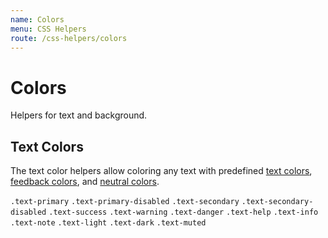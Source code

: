 ```yaml
---
name: Colors
menu: CSS Helpers
route: /css-helpers/colors
---
```


# Colors


Helpers for text and background.

## Text Colors

The text color helpers allow coloring any text with predefined
[text colors](/foundation/colors#text-colors),
[feedback colors](/foundation/colors#feedback-colors), and
[neutral colors](/foundation/colors#neutral-colors).

<Playground>
  <Placeholder bordered>
    <code className="text-primary">.text-primary</code>
  </Placeholder>
  <Placeholder bordered>
    <code className="text-primary-disabled">.text-primary-disabled</code>
  </Placeholder>
  <Placeholder bordered>
    <code className="text-secondary">.text-secondary</code>
  </Placeholder>
  <Placeholder bordered>
    <code className="text-secondary-disabled">.text-secondary-disabled</code>
  </Placeholder>
  <Placeholder bordered>
    <code className="text-success">.text-success</code>
  </Placeholder>
  <Placeholder bordered>
    <code className="text-warning">.text-warning</code>
  </Placeholder>
  <Placeholder bordered>
    <code className="text-danger">.text-danger</code>
  </Placeholder>
  <Placeholder bordered>
    <code className="text-help">.text-help</code>
  </Placeholder>
  <Placeholder bordered>
    <code className="text-info">.text-info</code>
  </Placeholder>
  <Placeholder bordered>
    <code className="text-note">.text-note</code>
  </Placeholder>
  <Placeholder bordered dark>
    <code className="text-light">.text-light</code>
  </Placeholder>
  <Placeholder bordered>
    <code className="text-dark">.text-dark</code>
  </Placeholder>
  <Placeholder bordered>
    <code className="text-muted">.text-muted</code>
  </Placeholder>
</Playground>
